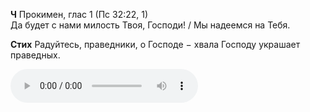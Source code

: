 **Ч** Прокимен, глас 1 (Пс 32:22, 1)  
Да будет с нами милость Твоя, Господи! / Мы надеемся на Тебя.

**Стих** Радуйтесь, праведники, о Господе − хвала Господу украшает праведных.

<div ref={props.ref}>
    <audio controls>
        <source
            src="https://psmb-neos-resources.hb.bizmrg.com/target/psmb/93a63811b5b5283340a7d2ff9fdeae18c2f66c89/%D0%93%D0%BB%D0%B0%D1%81%201.mp3"
            type="audio/mpeg"
        />
    </audio>
</div>

